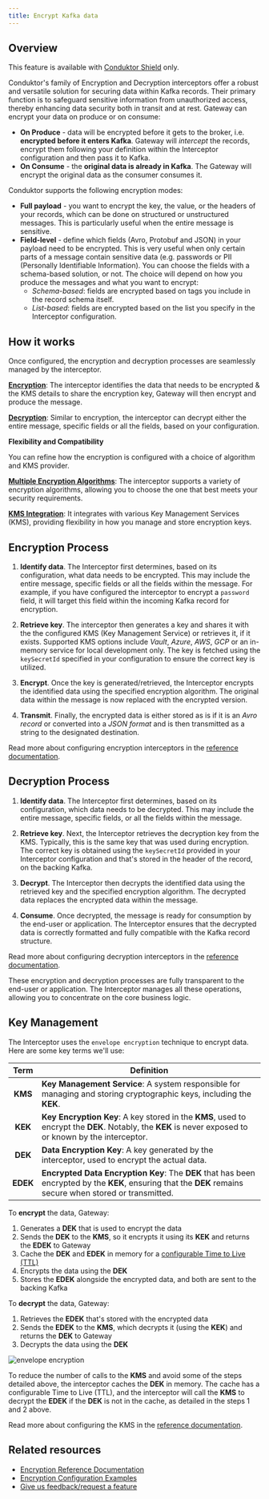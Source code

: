 ```yaml
---
title: Encrypt Kafka data
---
```

## Overview

<Check>This feature is available with [Conduktor Shield](https://conduktor.io/shield) only.</Check>

Conduktor's family of Encryption and Decryption interceptors offer a robust and versatile solution for securing data within Kafka records. Their primary function is to safeguard sensitive information from unauthorized access, thereby enhancing data security both in transit and at rest. Gateway can encrypt your data on produce or on consume:

- **On Produce** - data will be encrypted before it gets to the broker, i.e. **encrypted before it enters Kafka**. Gateway will _intercept_ the records, encrypt them following your definition within the Interceptor configuration and then pass it to Kafka.
- **On Consume** - the **original data is already in Kafka**. The Gateway will encrypt the original data as the consumer consumes it.

Conduktor supports the following encryption modes:

- **Full payload** - you want to encrypt the key, the value, or the headers of your records, which can be done on structured or unstructured messages. This is particularly useful when the entire message is sensitive.
- **Field-level** - define which fields (Avro, Protobuf and JSON) in your payload need to be encrypted. This is very useful when only certain parts of a message contain sensitive data (e.g. passwords or PII (Personally Identifiable Information). You can choose the fields with a schema-based solution, or not. The choice will depend on how you produce the messages and what you want to encrypt:
  - _Schema-based_: fields are encrypted based on tags you include in the record schema itself.
  - _List-based_: fields are encrypted based on the list you specify in the Interceptor configuration.

## How it works

Once configured, the encryption and decryption processes are seamlessly managed by the interceptor.

**[Encryption](/guide/reference/interceptor-reference#encryption-configuration)**: The interceptor identifies the data that needs to be encrypted & the KMS details to share the encryption key, Gateway will then encrypt and produce the message.

**[Decryption](/guide/reference/interceptor-reference#decryption-configuration)**: Similar to encryption, the interceptor can decrypt either the entire message, specific fields or all the fields, based on your configuration.

**Flexibility and Compatibility**

You can refine how the encryption is configured with a choice of algorithm and KMS provider.

**[Multiple Encryption Algorithms](/guide/reference/interceptor-reference#supported-algorithms)**: The interceptor supports a variety of encryption algorithms, allowing you to choose the one that best meets your security requirements.

**[KMS Integration](/guide/reference/interceptor-reference#kms-integration)**: It integrates with various Key Management Services (KMS), providing flexibility in how you manage and store encryption keys.

## Encryption Process

1. **Identify data**. The Interceptor first determines, based on its configuration, what data needs to be encrypted. This may include the entire message, specific fields or all the fields within the message. For example, if you have configured the interceptor to encrypt a `password` field, it will target this field within the incoming Kafka record for encryption.  

2. **Retrieve key**. The interceptor then generates a key and shares it with the the configured KMS (Key Management Service) or retrieves it, if it exists. Supported KMS options include *Vault*, *Azure*, *AWS*, *GCP* or an in-memory service for local development only. The key is fetched using the `keySecretId` specified in your configuration to ensure the correct key is utilized.

3. **Encrypt**. Once the key is generated/retrieved, the Interceptor encrypts the identified data using the specified encryption algorithm. The original data within the message is now replaced with the encrypted version.

4. **Transmit**. Finally, the encrypted data is either stored as is if it is an *Avro record* or converted into a *JSON format* and is then transmitted as a string to the designated destination.

Read more about configuring encryption interceptors in the [reference documentation](/guide/reference/interceptor-reference#encryption-configuration).

## Decryption Process

1. **Identify data**. The Interceptor first determines, based on its configuration, which data needs to be decrypted. This may include the entire message, specific fields, or all the fields within the message.

2. **Retrieve key**. Next, the Interceptor retrieves the decryption key from the KMS. Typically, this is the same key that was used during encryption. The correct key is obtained using the `keySecretId` provided in your Interceptor configuration and that's stored in the header of the record, on the backing Kafka.

3. **Decrypt**. The Interceptor then decrypts the identified data using the retrieved key and the specified encryption algorithm. The decrypted data replaces the encrypted data within the message.

4. **Consume**. Once decrypted, the message is ready for consumption by the end-user or application. The Interceptor ensures that the decrypted data is correctly formatted and fully compatible with the Kafka record structure.

Read more about configuring decryption interceptors in the [reference documentation](/guide/reference/interceptor-reference#decryption-configuration).

<Info>
These encryption and decryption processes are fully transparent to the end-user or application. The Interceptor manages all these operations, allowing you to concentrate on the core business logic.
</Info>

## Key Management

The Interceptor uses the `envelope encryption` technique to encrypt data. Here are some key terms we'll use:

|  Term   | Definition                                                                                                                                               |
|:-------:|----------------------------------------------------------------------------------------------------------------------------------------------------------|
| **KMS**  | **Key Management Service**: A system responsible for managing and storing cryptographic keys, including the **KEK**.                                      |
| **KEK**  | **Key Encryption Key**: A key stored in the **KMS**, used to encrypt the **DEK**. Notably, the **KEK** is never exposed to or known by the interceptor.     |
| **DEK**  | **Data Encryption Key**: A key generated by the interceptor, used to encrypt the actual data.                                                            |
| **EDEK** | **Encrypted Data Encryption Key**: The **DEK** that has been encrypted by the **KEK**, ensuring that the **DEK** remains secure when stored or transmitted. |

To **encrypt** the data, Gateway:

1. Generates a **DEK** that is used to encrypt the data
2. Sends the **DEK** to the **KMS**, so it encrypts it using its **KEK** and returns the **EDEK** to Gateway
3. Cache the **DEK** and **EDEK** in memory for a [configurable Time to Live (TTL)](#optimizing-performance-with-caching)
4. Encrypts the data using the **DEK**
5. Stores the **EDEK** alongside the encrypted data, and both are sent to the backing Kafka

To **decrypt** the data, Gateway:

1. Retrieves the **EDEK** that's stored with the encrypted data
2. Sends the **EDEK** to the **KMS**, which decrypts it (using the **KEK**) and returns the **DEK** to Gateway
3. Decrypts the data using the **DEK**

![envelope encryption](/images/encryption.png)

To reduce the number of calls to the **KMS** and avoid some of the steps detailed above, the interceptor caches the **DEK** in memory. The cache has a configurable Time to Live (TTL), and the interceptor will call the **KMS** to decrypt the **EDEK** if the **DEK** is not in the cache, as detailed in the steps 1 and 2 above.

Read more about configuring the KMS in the [reference documentation](/guide/reference/interceptor-reference#kms-integration).

## Related resources

- [Encryption Reference Documentation](/guide/reference/interceptor-reference#encryption-interceptors)
- [Encryption Configuration Examples](/guide/tutorials/configure-encryption)
- [Give us feedback/request a feature](https://conduktor.io/roadmap)
